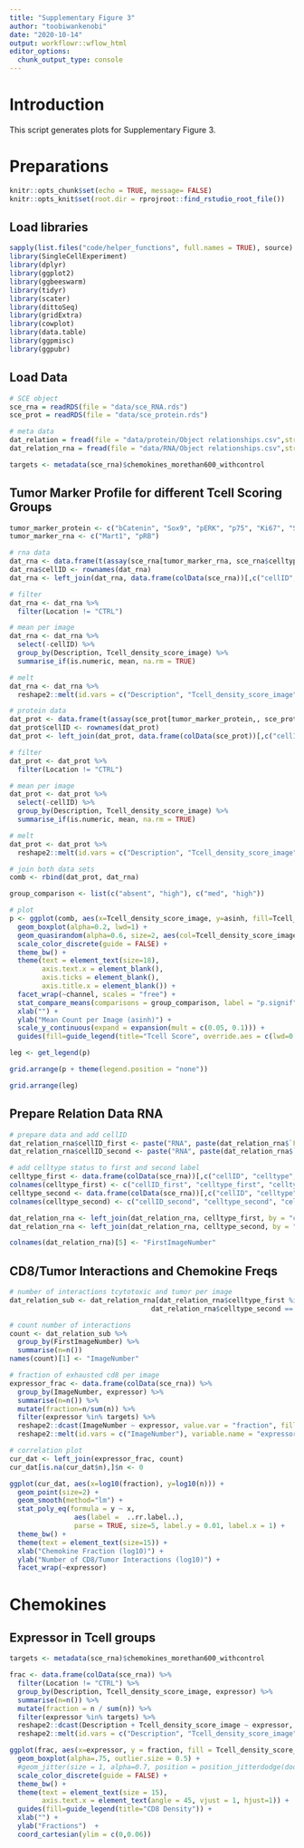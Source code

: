 ```yaml
---
title: "Supplementary Figure 3"
author: "toobiwankenobi"
date: "2020-10-14"
output: workflowr::wflow_html
editor_options:
  chunk_output_type: console
---
```


# Introduction
This script generates plots for Supplementary Figure 3.

# Preparations

```r
knitr::opts_chunk$set(echo = TRUE, message= FALSE)
knitr::opts_knit$set(root.dir = rprojroot::find_rstudio_root_file())
```

## Load libraries

```r
sapply(list.files("code/helper_functions", full.names = TRUE), source)
library(SingleCellExperiment)
library(dplyr)
library(ggplot2)
library(ggbeeswarm)
library(tidyr)
library(scater)
library(dittoSeq)
library(gridExtra)
library(cowplot)
library(data.table)
library(ggpmisc)
library(ggpubr)
```

## Load Data

```r
# SCE object
sce_rna = readRDS(file = "data/sce_RNA.rds")
sce_prot = readRDS(file = "data/sce_protein.rds")

# meta data
dat_relation = fread(file = "data/protein/Object relationships.csv",stringsAsFactors = FALSE)
dat_relation_rna = fread(file = "data/RNA/Object relationships.csv",stringsAsFactors = FALSE)

targets <- metadata(sce_rna)$chemokines_morethan600_withcontrol
```

## Tumor Marker Profile for different Tcell Scoring Groups

```r
tumor_marker_protein <- c("bCatenin", "Sox9", "pERK", "p75", "Ki67", "SOX10", "PARP", "S100", "MiTF")
tumor_marker_rna <- c("Mart1", "pRB")

# rna data 
dat_rna <- data.frame(t(assay(sce_rna[tumor_marker_rna, sce_rna$celltype == "Tumor"], "asinh")))
dat_rna$cellID <- rownames(dat_rna)
dat_rna <- left_join(dat_rna, data.frame(colData(sce_rna))[,c("cellID", "Tcell_density_score_image", "Description", "MM_location", "Location")])

# filter
dat_rna <- dat_rna %>%
  filter(Location != "CTRL")

# mean per image
dat_rna <- dat_rna %>%
  select(-cellID) %>%
  group_by(Description, Tcell_density_score_image) %>%
  summarise_if(is.numeric, mean, na.rm = TRUE)

# melt
dat_rna <- dat_rna %>%
  reshape2::melt(id.vars = c("Description", "Tcell_density_score_image"), variable.name = "channel", value.name = "asinh")

# protein data
dat_prot <- data.frame(t(assay(sce_prot[tumor_marker_protein,, sce_prot$celltype == "Tumor"], "asinh")))
dat_prot$cellID <- rownames(dat_prot)
dat_prot <- left_join(dat_prot, data.frame(colData(sce_prot))[,c("cellID", "Tcell_density_score_image", "Description", "MM_location", "Location")])

# filter
dat_prot <- dat_prot %>%
  filter(Location != "CTRL")

# mean per image
dat_prot <- dat_prot %>%
  select(-cellID) %>%
  group_by(Description, Tcell_density_score_image) %>%
  summarise_if(is.numeric, mean, na.rm = TRUE)

# melt
dat_prot <- dat_prot %>%
  reshape2::melt(id.vars = c("Description", "Tcell_density_score_image"), variable.name = "channel", value.name = "asinh")

# join both data sets
comb <- rbind(dat_prot, dat_rna)

group_comparison <- list(c("absent", "high"), c("med", "high"))

# plot 
p <- ggplot(comb, aes(x=Tcell_density_score_image, y=asinh, fill=Tcell_density_score_image)) + 
  geom_boxplot(alpha=0.2, lwd=1) +
  geom_quasirandom(alpha=0.6, size=2, aes(col=Tcell_density_score_image)) +
  scale_color_discrete(guide = FALSE) +
  theme_bw() +
  theme(text = element_text(size=18),
        axis.text.x = element_blank(),
        axis.ticks = element_blank(),
        axis.title.x = element_blank()) +
  facet_wrap(~channel, scales = "free") + 
  stat_compare_means(comparisons = group_comparison, label = "p.signif") +
  xlab("") + 
  ylab("Mean Count per Image (asinh)") +
  scale_y_continuous(expand = expansion(mult = c(0.05, 0.1))) +
  guides(fill=guide_legend(title="Tcell Score", override.aes = c(lwd=0.5, alpha=1)))

leg <- get_legend(p)

grid.arrange(p + theme(legend.position = "none"))
```

```r
grid.arrange(leg)
```

## Prepare Relation Data RNA

```r
# prepare data and add cellID
dat_relation_rna$cellID_first <- paste("RNA", paste(dat_relation_rna$`First Image Number`, dat_relation_rna$`First Object Number`, sep = "_"), sep = "_")
dat_relation_rna$cellID_second <- paste("RNA", paste(dat_relation_rna$`Second Image Number`, dat_relation_rna$`Second Object Number`, sep = "_"), sep = "_")

# add celltype status to first and second label
celltype_first <- data.frame(colData(sce_rna))[,c("cellID", "celltype", "celltype_clustered")]
colnames(celltype_first) <- c("cellID_first", "celltype_first", "celltype_clust_first")
celltype_second <- data.frame(colData(sce_rna))[,c("cellID", "celltype", "celltype_clustered")]
colnames(celltype_second) <- c("cellID_second", "celltype_second", "celltype_clust_second")

dat_relation_rna <- left_join(dat_relation_rna, celltype_first, by = "cellID_first")
dat_relation_rna <- left_join(dat_relation_rna, celltype_second, by = "cellID_second")

colnames(dat_relation_rna)[5] <- "FirstImageNumber"
```

## CD8/Tumor Interactions and Chemokine Freqs

```r
# number of interactions tcytotoxic and tumor per image
dat_relation_sub <- dat_relation_rna[dat_relation_rna$celltype_first %in% c("Tcytotoxic") & 
                                   dat_relation_rna$celltype_second == "Tumor"]

# count number of interactions
count <- dat_relation_sub %>%
  group_by(FirstImageNumber) %>%
  summarise(n=n())
names(count)[1] <- "ImageNumber"

# fraction of exhausted cd8 per image
expressor_frac <- data.frame(colData(sce_rna)) %>%
  group_by(ImageNumber, expressor) %>%
  summarise(n=n()) %>%
  mutate(fraction=n/sum(n)) %>%
  filter(expressor %in% targets) %>%
  reshape2::dcast(ImageNumber ~ expressor, value.var = "fraction", fill = 0) %>%
  reshape2::melt(id.vars = c("ImageNumber"), variable.name = "expressor", value.name = "fraction")

# correlation plot
cur_dat <- left_join(expressor_frac, count)
cur_dat[is.na(cur_dat$n),]$n <- 0

ggplot(cur_dat, aes(x=log10(fraction), y=log10(n))) + 
  geom_point(size=2) + 
  geom_smooth(method="lm") +
  stat_poly_eq(formula = y ~ x, 
                aes(label =  ..rr.label..), 
                parse = TRUE, size=5, label.y = 0.01, label.x = 1) +
  theme_bw() +
  theme(text = element_text(size=15)) +
  xlab("Chemokine Fraction (log10)") +
  ylab("Number of CD8/Tumor Interactions (log10)") +
  facet_wrap(~expressor)
```

# Chemokines

## Expressor in Tcell groups

```r
targets <- metadata(sce_rna)$chemokines_morethan600_withcontrol

frac <- data.frame(colData(sce_rna)) %>%
  filter(Location != "CTRL") %>%
  group_by(Description, Tcell_density_score_image, expressor) %>%
  summarise(n=n()) %>%
  mutate(fraction = n / sum(n)) %>%
  filter(expressor %in% targets) %>%
  reshape2::dcast(Description + Tcell_density_score_image ~ expressor, value.var = "fraction", fill = 0) %>%
  reshape2::melt(id.vars = c("Description", "Tcell_density_score_image"), variable.name = "expressor", value.name = "fraction")

ggplot(frac, aes(x=expressor, y = fraction, fill = Tcell_density_score_image)) + 
  geom_boxplot(alpha=.75, outlier.size = 0.5) +
  #geom_jitter(size = 1, alpha=0.7, position = position_jitterdodge(dodge.width = 0.75,jitter.width = 0.05), aes(col=Tcell_density_score_image)) +
  scale_color_discrete(guide = FALSE) +
  theme_bw() +
  theme(text = element_text(size = 15),
        axis.text.x = element_text(angle = 45, vjust = 1, hjust=1)) + 
  guides(fill=guide_legend(title="CD8 Density")) +
  xlab("") + 
  ylab("Fractions")  +
  coord_cartesian(ylim = c(0,0.06))
```
